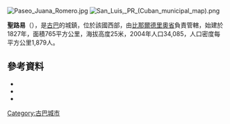 [[Image:Paseo_Juana_Romero.jpg|right]]
[[Image:San_Luis,_PR_(Cuban_municipal_map).png|right]]

{{Coord|22|16|58|N|83|46|5|W|display=title}}

'''聖路易'''（{{lang-es|San Luis}}），是[[古巴|古巴]]的城鎮，位於該國西部，由[[比那爾德里奧省|比那爾德里奧省]]負責管轄，始建於1827年，面積765平方公里，海拔高度25米，2004年人口34,085，人口密度每平方公里1,879人。

==參考資料==
*{{Cite web|url=http://www.guije.com/pueblo/municipios/pluis/index.htm|title=San Luis|author=Guije.com|accessdate=2007-10-07|language=es|archive-date=2019-11-02|archive-url=https://web.archive.org/web/20191102094251/http://www.guije.com/pueblo/municipios/pluis/index.htm|dead-url=no}}
*{{Cite web| url=http://www.atenas.inf.cu/todo/Estadisticas/TABLA%20No_3balance.htm| title=2004 Population trends, by Province and Municipality| author=Atenas.cu| year=2004| accessdate=2007-10-07| deadurl=yes| archiveurl=https://web.archive.org/web/20070927111826/http://www.atenas.inf.cu/todo/Estadisticas/TABLA%2BNo_3balance.htm| archivedate=2007-09-27}}
*{{Cite web|url=http://www.statoids.com/ycu.html|title=Municipios of Cuba|author=Statoids|date=July 2003|accessdate=2007-10-07|archive-date=2015-08-11|archive-url=https://web.archive.org/web/20150811202622/http://www.statoids.com/ycu.html|dead-url=no}}

{{Cuba-geo-stub}}
[[Category:古巴城市|Category:古巴城市]]